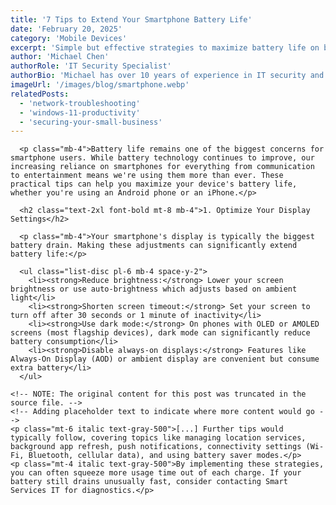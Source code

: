 ```yaml
---
title: '7 Tips to Extend Your Smartphone Battery Life'
date: 'February 20, 2025'
category: 'Mobile Devices'
excerpt: 'Simple but effective strategies to maximize battery life on both Android and iPhone devices.'
author: 'Michael Chen'
authorRole: 'IT Security Specialist'
authorBio: 'Michael has over 10 years of experience in IT security and has helped dozens of small businesses improve their security posture.'
imageUrl: '/images/blog/smartphone.webp'
relatedPosts:
  - 'network-troubleshooting'
  - 'windows-11-productivity'
  - 'securing-your-small-business'
---
```


      <p class="mb-4">Battery life remains one of the biggest concerns for smartphone users. While battery technology continues to improve, our increasing reliance on smartphones for everything from communication to entertainment means we're using them more than ever. These practical tips can help you maximize your device's battery life, whether you're using an Android phone or an iPhone.</p>

      <h2 class="text-2xl font-bold mt-8 mb-4">1. Optimize Your Display Settings</h2>
      
      <p class="mb-4">Your smartphone's display is typically the biggest battery drain. Making these adjustments can significantly extend battery life:</p>
      
      <ul class="list-disc pl-6 mb-4 space-y-2">
        <li><strong>Reduce brightness:</strong> Lower your screen brightness or use auto-brightness which adjusts based on ambient light</li>
        <li><strong>Shorten screen timeout:</strong> Set your screen to turn off after 30 seconds or 1 minute of inactivity</li>
        <li><strong>Use dark mode:</strong> On phones with OLED or AMOLED screens (most flagship devices), dark mode can significantly reduce battery consumption</li>
        <li><strong>Disable always-on displays:</strong> Features like Always-On Display (AOD) or ambient display are convenient but consume extra battery</li>
      </ul>

    <!-- NOTE: The original content for this post was truncated in the source file. -->
    <!-- Adding placeholder text to indicate where more content would go -->
    <p class="mt-6 italic text-gray-500">[...] Further tips would typically follow, covering topics like managing location services, background app refresh, push notifications, connectivity settings (Wi-Fi, Bluetooth, cellular data), and using battery saver modes.</p>
    <p class="mt-4 italic text-gray-500">By implementing these strategies, you can often squeeze more usage time out of each charge. If your battery still drains unusually fast, consider contacting Smart Services IT for diagnostics.</p>